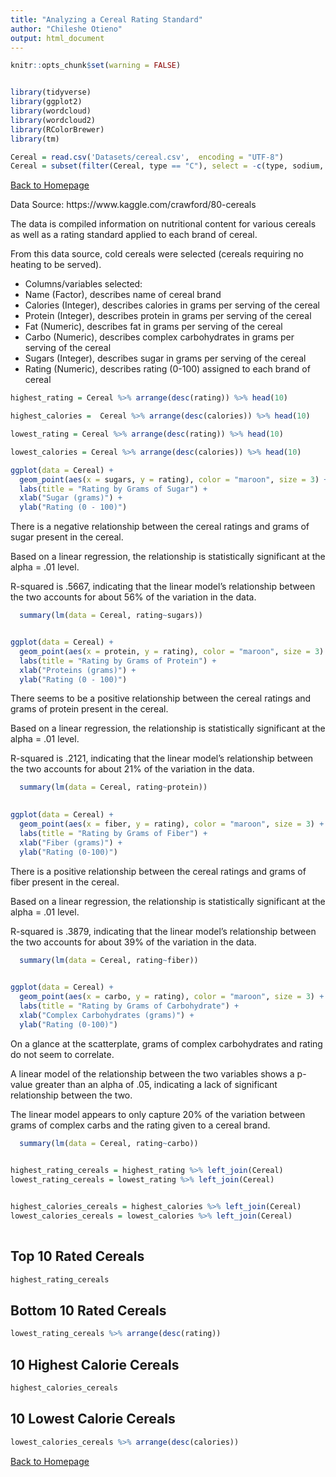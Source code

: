 ```yaml
---
title: "Analyzing a Cereal Rating Standard"
author: "Chileshe Otieno"
output: html_document
---
```


```r
knitr::opts_chunk$set(warning = FALSE)


library(tidyverse)
library(ggplot2)
library(wordcloud)
library(wordcloud2)
library(RColorBrewer)
library(tm)

Cereal = read.csv('Datasets/cereal.csv',  encoding = "UTF-8")
Cereal = subset(filter(Cereal, type == "C"), select = -c(type, sodium, cups, shelf, potass, mfr, weight, vitamins))
```

[Back to Homepage](https://caseyot6.github.io/)


Data Source: https://www.kaggle.com/crawford/80-cereals

The data is compiled information on nutritional content for various cereals as well as a rating standard
applied to each brand of cereal.

From this data source, cold cereals were selected (cereals requiring no heating to be served).

* Columns/variables selected:
+ Name (Factor), describes name of cereal brand
+ Calories (Integer), describes calories in grams per serving of the cereal
+ Protein (Integer), describes protein in grams per serving of the cereal
+ Fat (Numeric), describes fat in grams per serving of the cereal
+ Carbo (Numeric), describes complex carbohydrates in grams per serving of the cereal
+ Sugars (Integer), describes sugar in grams per serving of the cereal
+ Rating (Numeric), describes rating (0-100) assigned to each brand of cereal





```r

highest_rating = Cereal %>% arrange(desc(rating)) %>% head(10)

highest_calories =  Cereal %>% arrange(desc(calories)) %>% head(10)

lowest_rating = Cereal %>% arrange(desc(rating)) %>% head(10)

lowest_calories = Cereal %>% arrange(desc(calories)) %>% head(10)

ggplot(data = Cereal) +
  geom_point(aes(x = sugars, y = rating), color = "maroon", size = 3) +
  labs(title = "Rating by Grams of Sugar") +
  xlab("Sugar (grams)") +
  ylab("Rating (0 - 100)")

```

There is a negative relationship between the cereal ratings and grams of sugar present in the cereal.

Based on a linear regression, the relationship is statistically significant at the alpha = .01 level.

R-squared is .5667, indicating that the linear model's relationship between the two accounts for about 56% of the variation in the data.

```r
  summary(lm(data = Cereal, rating~sugars))



```


```r
  
ggplot(data = Cereal) +
  geom_point(aes(x = protein, y = rating), color = "maroon", size = 3) +
  labs(title = "Rating by Grams of Protein") +
  xlab("Proteins (grams)") +
  ylab("Rating (0 - 100)")
```


There seems to be a positive relationship between the cereal ratings and grams of protein present in the cereal.

Based on a linear regression, the relationship is statistically significant at the alpha = .01 level.

R-squared is .2121, indicating that the linear model's relationship between the two accounts for about 21% of the variation in the data.

```r
  summary(lm(data = Cereal, rating~protein))
  
```



```r
  
ggplot(data = Cereal) +
  geom_point(aes(x = fiber, y = rating), color = "maroon", size = 3) +
  labs(title = "Rating by Grams of Fiber") +
  xlab("Fiber (grams)") +
  ylab("Rating (0-100)")
```

There is a positive relationship between the cereal ratings and grams of fiber present in the cereal.

Based on a linear regression, the relationship is statistically significant at the alpha = .01 level.

R-squared is .3879, indicating that the linear model's relationship between the two accounts for about 39% of the variation in the data.

```r
  summary(lm(data = Cereal, rating~fiber))
  
```


```r


ggplot(data = Cereal) +
  geom_point(aes(x = carbo, y = rating), color = "maroon", size = 3) +
  labs(title = "Rating by Grams of Carbohydrate") +
  xlab("Complex Carbohydrates (grams)") +
  ylab("Rating (0-100)")

```

On a glance at the scatterplate, grams of complex carbohydrates and rating do not seem to correlate.

A linear model of the relationship between the two variables shows a p-value greater than an alpha of .05,
indicating a lack of significant relationship between the two.

The linear model appears to only capture 20% of the variation between grams of complex carbs and the rating given to
a cereal brand.

```r
  summary(lm(data = Cereal, rating~carbo))
  

```



```r

highest_rating_cereals = highest_rating %>% left_join(Cereal)
lowest_rating_cereals = lowest_rating %>% left_join(Cereal)


highest_calories_cereals = highest_calories %>% left_join(Cereal)
lowest_calories_cereals = lowest_calories %>% left_join(Cereal)
  
```


## Top 10 Rated Cereals
```r

highest_rating_cereals


```


## Bottom 10 Rated Cereals
```r

lowest_rating_cereals %>% arrange(desc(rating))


```


## 10 Highest Calorie Cereals
```r

highest_calories_cereals


```


## 10 Lowest Calorie Cereals 
```r

lowest_calories_cereals %>% arrange(desc(calories))


```




[Back to Homepage](https://caseyot6.github.io/)


